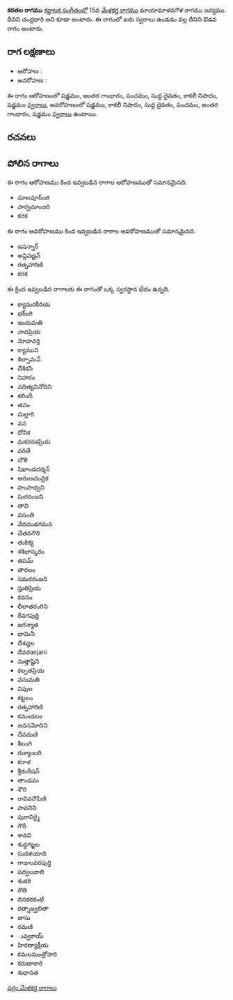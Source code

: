 {{Infobox ragam
	| name          	= కరతల
	| synonym	    	= చంద్రధారి
	| mela          	= 
	| chakra        	= 
	| janaka        	= 
	| type          	= ఔడవ
	| arohanam      	= {{svaraC|S|G3|P|D1|N3|S'}} 
	| avarohanam    	= {{svaraC|S'|N3|D1|P|G3|S}}
	| jeeva         	=
	| chhaya        	=
	| nyasa         	=
	| vishesha      	= 
	| equivalent  		= 
}}
{{కర్ణాటక సంగీత రాగాలు}}
'''కరతల రాగము''' [[కర్ణాటక సంగీతం]]లో 15వ [[మేళకర్త రాగము]] మాయామాళవగౌళ రాగము జన్యము. దీనిని చంద్రధారి అని కూడా అంటారు. ఈ రాగంలో ఐదు స్వరాలు ఉండడం వల్ల దీనిని ఔడవ రాగం అంటారు.


==రాగ లక్షణాలు==


* ఆరోహణ : {{svaraC|S|G3|P|D1|N3|S'}} 
* అవరోహణ : {{svaraC|S'|N3|D1|P|G3|S}}

ఈ రాగం ఆరోహణంలో షడ్జమం, అంతర గాంధారం, పంచమం, సుద్ద దైవతం, కాకలీ నిషాదం, షడ్జమం [[స్వరాలు]], అవరోహణంలో షడ్జమం, కాకలీ నిషాదం, సుద్ద దైవతం, పంచమం, అంతర గాంధారం, షడ్జమం [[స్వరాలు]] ఉంటాయి.

==రచనలు==



==పోలిన రాగాలు==
ఈ రాగం ఆరోహణము కింద ఇవ్వబడిన రాగాల ఆరోహణముతో సమానమైనది.
* మాలవూర్ంజి
* పార్వమాంజరి
* కరక

ఈ రాగం అవరోహణము కింద ఇవ్వబడిన రాగాల అవరోహణముతో సమానమైనది.
* ఇషన్నార్
* అన్దివణ్ణన్
* రత్నహారిణి
* కరక

ఈ క్రింద ఇవ్వబడిన రాగాలకు ఈ రాగంతో ఒక్క స్వరస్థాన భేదం ఉన్నది.
* క్యామరకీరియ
* భర్ంగి
* ఇందుమతి
* నాదప్రియ
* మోహవర్తి
* క్యాముని
* శిల్పామన్
* దేశికసి
* నిహారం
* వదిత్యవినోదిని
* కలిందీ
* తవం
* మల్లారి
* వన
* ధోనిక
* మకరనకప్రియ
* వరితే
* బౌళి
* షిఖాండదర్శన్
* అరుణచంద్రిక
* హంసాధ్వని
* సురరంజని
* తావి
* వసంతి
* వేదదండగమన
* చేతనగౌరి
* తుకిక్య
* శశిభాస్కరం
* తపమ్
* తారలం
* సమరరంజని
* స్తుతిప్రియ
* కదనం
* లీలాతరంగిని
* రేవగపుర్తి
* జగన్మాత
* భామినీ
* దేశ్యుల
* దేవరanjani
* మత్తాష్టిని
* కల్పతప్రియ
* వసుమతి
* విపుల
* కట్టలం
* రత్నహారిణి
* కమండలం
* జనసమోదిని
* దేవమణి
* శీలంగి
* రుక్మాంబరి
* కరాళ
* శ్రీకంఠీషన్
* తాండవం
* శౌరి
* రావివరౌపిణి
* పావనిని
* పురానిర్మై
* గౌరీ
* శానవి
* శుధ్ధగజ్జల
* సుదళయాది
* గాజులవరపుర్తి
* పద్వలవాలి
* శంకరి
* రౌతి
* దినకరకంటి
* రత్నాజ్వలితా
* జాసు
* రమణి
* ువ్వకాయ్
* హిరణ్యాక్షీయ
* కమలమంత్రోహరి
* కరుణాకారి
* శుధానత



[[వర్గం:మేళకర్త రాగాలు]]